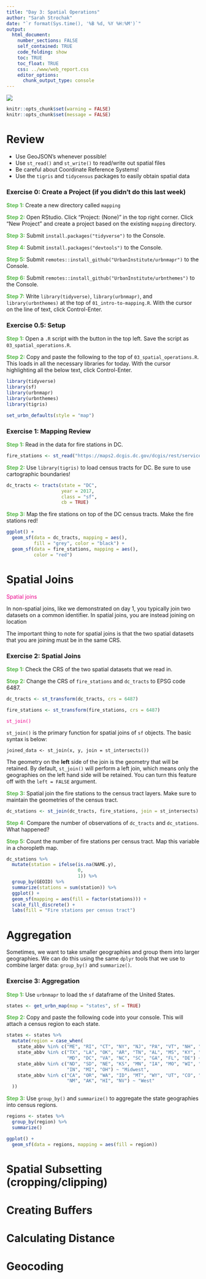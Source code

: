 ```yaml
---
title: "Day 3: Spatial Operations"
author: "Sarah Strochak"
date: "`r format(Sys.time(), '%B %d, %Y %H:%M')`"
output:
  html_document:
    number_sections: FALSE
    self_contained: TRUE
    code_folding: show
    toc: TRUE
    toc_float: TRUE
    css: ../www/web_report.css
    editor_options:
      chunk_output_type: console
---
```


  

<style>
@import url('https://fonts.googleapis.com/css?family=Lato&display=swap');
</style>

<link rel="stylesheet" href="//fonts.googleapis.com/css?family=Lato" />

![](../www/images/urban-institute-logo.png)


```r
knitr::opts_chunk$set(warning = FALSE)
knitr::opts_chunk$set(message = FALSE)
```


# Review 

* Use GeoJSON's whenever possible!
* Use `st_read()` and `st_write()` to read/write out spatial files
* Be careful about Coordinate Reference Systems!
* Use the `tigris` and `tidycensus` packages to easily obtain spatial data

### Exercise 0: Create a Project (if you didn't do this last week)

<font color="#55b748">**Step 1:**</font> Create a new directory called `mapping`

<font color="#55b748">**Step 2:**</font> Open RStudio. Click "Project: (None)" in the top right corner. Click "New Project" and create a project based on the existing `mapping` directory.

<font color="#55b748">**Step 3:**</font> Submit `install.packages("tidyverse")` to the Console.

<font color="#55b748">**Step 4:**</font> Submit `install.packages("devtools")` to the Console.

<font color="#55b748">**Step 5:**</font> Submit `remotes::install_github("UrbanInstitute/urbnmapr")` to the Console.

<font color="#55b748">**Step 6:**</font> Submit `remotes::install_github("UrbanInstitute/urbnthemes")` to the Console.

<font color="#55b748">**Step 7:**</font> Write `library(tidyverse)`, `library(urbnmapr)`, and `library(urbnthemes)` at the top of `01_intro-to-mapping.R`. With the cursor on the line of text, click Control-Enter.

### Exercise 0.5: Setup
<font color="#55b748">**Step 1:**</font> Open a `.R` script with the button in the top left. Save the script as `03_spatial_operations.R`.

<font color="#55b748">**Step 2:**</font> Copy and paste the following to the top of `03_spatial_operations.R`. This loads in all the necessary libraries for today. With the cursor highlighting all the below text, click Control-Enter.

```r

library(tidyverse)
library(sf)
library(urbnmapr)
library(urbnthemes)
library(tigris)

set_urbn_defaults(style = "map")
```

### Exercise 1: Mapping Review

<font color="#55b748">**Step 1:**</font> Read in the data for fire stations in DC.

```r
fire_stations <- st_read("https://maps2.dcgis.dc.gov/dcgis/rest/services/DCGIS_DATA/Public_Safety_WebMercator/MapServer/6/query?where=1%3D1&outFields=NAME,ADDRESS,TRUCK,AMBULANCE&outSR=4326&f=geojson")
```

<font color="#55b748">**Step 2:**</font> Use `library(tigris)` to load census tracts for DC. Be sure to use cartographic boundaries!

```r

dc_tracts <- tracts(state = "DC",
                    year = 2017,
                    class = "sf",
                    cb = TRUE)

```

<font color="#55b748">**Step 3:**</font> Map the fire stations on top of the DC census tracts. Make the fire stations red!

```r

ggplot() +
  geom_sf(data = dc_tracts, mapping = aes(),
          fill = "grey", color = "black") +
  geom_sf(data = fire_stations, mapping = aes(),
          color = "red")

```

# Spatial Joins
<font color="#ec008b"> Spatial joins </font>

In non-spatial joins, like we demonstrated on day 1, you typically join two datasets on a common identifier. In spatial joins, you are instead joining on location

The important thing to note for spatial joins is that the two spatial datasets that you are joining must be in the same CRS. 

### Exercise 2: Spatial Joins

<font color="#55b748">**Step 1:**</font> Check the CRS of the two spatial datasets that we read in.

<font color="#55b748">**Step 2:**</font> Change the CRS of `fire_stations` and `dc_tracts` to EPSG code 6487.

```r

dc_tracts <- st_transform(dc_tracts, crs = 6487)

fire_stations <- st_transform(fire_stations, crs = 6487)

```

<font color="#ec008b"> `st_join()` </font>

`st_join()` is the primary function for spatial joins of `sf` objects. The basic syntax is below:

```
joined_data <- st_join(x, y, join = st_intersects())
```
The geometry on the **left** side of the join is the geometry that will be retained. By default, `st_join()` will perform a left join, which means only the geographies on the left hand side will be retained. You can turn this feature off with the `left = FALSE` argument.

<font color="#55b748">**Step 3:**</font> Spatial join the fire stations to the census tract layers. Make sure to maintain the geometries of the census tract.

```r

dc_stations <- st_join(dc_tracts, fire_stations, join = st_intersects)

```

<font color="#55b748">**Step 4:**</font> Compare the number of observations of `dc_tracts` and `dc_stations`. What happened?

<font color="#55b748">**Step 5:**</font> Count the number of fire stations per census tract. Map this variable in a choropleth map.

```r

dc_stations %>% 
  mutate(station = ifelse(is.na(NAME.y),
                          0,
                          1)) %>% 
  group_by(GEOID) %>% 
  summarize(stations = sum(station)) %>% 
  ggplot() +
  geom_sf(mapping = aes(fill = factor(stations))) +
  scale_fill_discrete() +
  labs(fill = "Fire stations per census tract")

```

# Aggregation

Sometimes, we want to take smaller geographies and group them into larger geographies. We can do this using the same `dplyr` tools that we use to combine larger data: `group_by()` and `summarize()`. 

### Exercise 3: Aggregation

<font color="#55b748">**Step 1:**</font> Use `urbnmapr` to load the `sf` dataframe of the United States.

```r

states <- get_urbn_map(map = "states", sf = TRUE)

```

<font color="#55b748">**Step 2:**</font> Copy and paste the following code into your console. This will attach a census region to each state.

```r

states <- states %>% 
  mutate(region = case_when(
    state_abbv %in% c("ME", "RI", "CT", "NY", "NJ", "PA", "VT", "NH", "MA") ~ "Northeast",
    state_abbv %in% c("TX", "LA", "OK", "AR", "TN", "AL", "MS", "KY", "WV",
                      "MD", "DC", "VA", "NC", "SC", "GA", "FL", "DE") ~ "South",
    state_abbv %in% c("ND", "SD", "NE", "KS", "MN", "IA", "MO", "WI", "IL",
                      "IN", "MI", "OH") ~ "Midwest",
    state_abbv %in% c("CA", "OR", "WA", "ID", "MT", "WY", "UT", "CO", "AZ", 
                      "NM", "AK", "HI", "NV") ~ "West"
  ))

```

<font color="#55b748">**Step 3:**</font> Use `group_by()` and `summarize()` to aggregate the state geographies into census regions.

```r

regions <- states %>% 
  group_by(region) %>% 
  summarize()

ggplot() +
  geom_sf(data = regions, mapping = aes(fill = region))

```

# Spatial Subsetting (cropping/clipping)

# Creating Buffers

# Calculating Distance

# Geocoding


